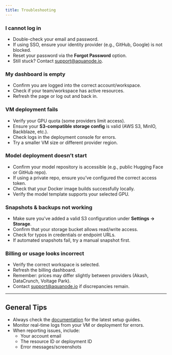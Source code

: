 ```yaml
---
title: Troubleshooting
---
```


### I cannot log in
- Double-check your email and password.  
- If using SSO, ensure your identity provider (e.g., GitHub, Google) is not blocked.  
- Reset your password via the **Forgot Password** option.  
- Still stuck? Contact [support@aquanode.io](mailto:support@aquanode.io).

### My dashboard is empty
- Confirm you are logged into the correct account/workspace.  
- Check if your team/workspace has active resources.  
- Refresh the page or log out and back in.

### VM deployment fails
- Verify your GPU quota (some providers limit access).  
- Ensure your **S3-compatible storage config** is valid (AWS S3, MinIO, Backblaze, etc.).  
- Check logs in the deployment console for errors.  
- Try a smaller VM size or different provider region.  

### Model deployment doesn’t start
- Confirm your model repository is accessible (e.g., public Hugging Face or GitHub repo).  
- If using a private repo, ensure you’ve configured the correct access token.  
- Check that your Docker image builds successfully locally.  
- Verify the model template supports your selected GPU.

### Snapshots & backups not working
- Make sure you’ve added a valid S3 configuration under **Settings → Storage**.  
- Confirm that your storage bucket allows read/write access.  
- Check for typos in credentials or endpoint URLs.  
- If automated snapshots fail, try a manual snapshot first.

### Billing or usage looks incorrect
- Verify the correct workspace is selected.  
- Refresh the billing dashboard.  
- Remember: prices may differ slightly between providers (Akash, DataCrunch, Voltage Park).  
- Contact [support@aquanode.io](mailto:support@aquanode.io) if discrepancies remain.

---

## General Tips

- Always check the [documentation](https://docs.aquanode.io/docs/) for the latest setup guides.  
- Monitor real-time logs from your VM or deployment for errors.  
- When reporting issues, include:
  - Your account email  
  - The resource ID or deployment ID  
  - Error messages/screenshots  
